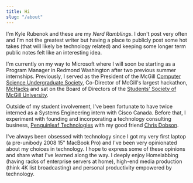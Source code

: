```yaml
---
title: Hi
slug: "/about"
---
```


I'm Kyle Rubenok and these are my _Nerd Ramblings_. I don't post very often and I'm not the greatest writer but having a place to publicly post some hot takes (that will likely be technology related) and keeping some longer term public notes felt like an interesting idea. 

I'm currently on my way to Microsoft where I will soon be starting as a Program Manager in Redmond Washington after two previous summer internships. Previously, I served as the President of the McGill [Computer Science Undergraduate Society](https://mcgill-csus.ca), Co-Director of McGill's largest hackathon, [McHacks](https://mchacks.ca) and sat on the Board of Directors of the [Students' Society of McGill University](https://ssmu.ca/). 

Outside of my student involvement, I've been fortunate to have twice interned as a Systems Engineering intern with Cisco Canada. Before that, I experiment with founding and incorporating a technology consulting business, [Penguinleaf Technologies](https://penguinleaf.com) with my good friend [Chris Dobson](http://chrisdobson.ca).

I've always been obsessed with technology since I got my very first laptop (a pre-unibody 2008 15" MacBook Pro) and I've been very opinionated about my choices in technology. I hope to express some of these opinions and share what I've learned along the way. I deeply enjoy Homelabbing (having racks of enterprise servers at home), high-end media production (think 4K list broadcasting) and personal productivity empowered by technology.